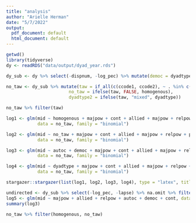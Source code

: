 ```yaml
---
title: "analysis"
author: "Arielle Herman"
date: "5/7/2022"
output:
  pdf_document: default
  html_document: default
---
```


```r
getwd()
library(tidyverse)
dy <- readRDS("data/output/dyad_year.rds")
```

```r
dy_sub <- dy %>% select(-dispnum, -log_pec) %>% mutate(democ = dyadtype == "democ") %>% na.omit()

no_taw <- dy_sub %>% mutate(taw = if_all(c(ccode1, ccode2), ~ . %in% c(713, 710)),
                        no_taw = ifelse(taw, FALSE, homogenous),
                        dyadtype2 = ifelse(taw, "mixed", dyadtype))

no_taw %>% filter(taw)

log1 <- glm(mid ~ homogenous + majpow + cont + allied + majpow + relpow + pec_bi,
            data = no_taw, family = "binomial")

log2 <- glm(mid ~ no_taw + majpow + cont + allied + majpow + relpow + pec_bi,
            data = no_taw, family = "binomial")

log3 <- glm(mid ~ autoc + democ + majpow + cont + allied + majpow + relpow + pec_bi,
            data = no_taw, family = "binomial")

log4 <- glm(mid ~ dyadtype + majpow + cont + allied + majpow + relpow + pec_bi,
            data = no_taw, family = "binomial")
```

```r
stargazer::stargazer(list(log1, log2, log3, log4), type = "latex", title = "Regression Results", header = FALSE)
```

```r
undirected <- dy_sub %>% select(-log_pec, -lapse) %>% na.omit %>% filter(ccode1 < ccode2)
log5 <- glm(mid ~ majpow + allied + relpow + autoc + democ + cont, data = undirected)
summary(log3)

no_taw %>% filter(homogenous, no_taw)



```